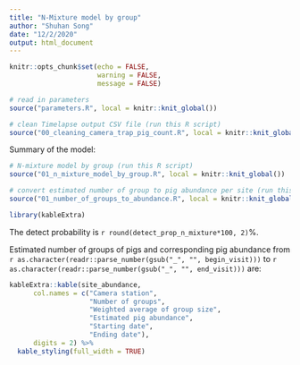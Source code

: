 ```yaml
---
title: "N-Mixture model by group"
author: "Shuhan Song"
date: "12/2/2020"
output: html_document
---
```


```r
knitr::opts_chunk$set(echo = FALSE,
                      warning = FALSE,
                      message = FALSE)
```

```r
# read in parameters
source("parameters.R", local = knitr::knit_global())
```

```r
# clean Timelapse output CSV file (run this R script)
source("00_cleaning_camera_trap_pig_count.R", local = knitr::knit_global())
```

Summary of the model:

```r
# N-mixture model by group (run this R script)
source("01_n_mixture_model_by_group.R", local = knitr::knit_global())

# convert estimated number of group to pig abundance per site (run this R script)
source("01_number_of_groups_to_abundance.R", local = knitr::knit_global())
```

```r
library(kableExtra)
```

The detect probability is `r round(detect_prop_n_mixture*100, 2)`%.

Estimated number of groups of pigs and corresponding pig abundance from `r as.character(readr::parse_number(gsub("_", "", begin_visit)))` to `r as.character(readr::parse_number(gsub("_", "", end_visit)))` are:

```r
kableExtra::kable(site_abundance,
      col.names = c("Camera station", 
                    "Number of groups", 
                    "Weighted average of group size",
                    "Estimated pig abundance",
                    "Starting date", 
                    "Ending date"),
      digits = 2) %>% 
  kable_styling(full_width = TRUE)
```

